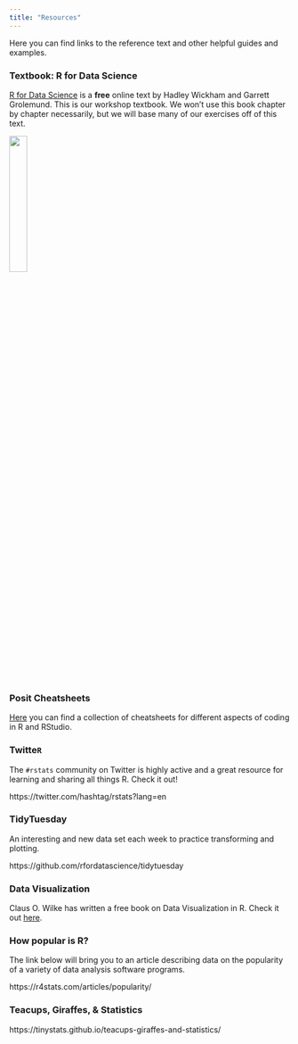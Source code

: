 ```yaml
---
title: "Resources"
---
```


Here you can find links to the reference text and other helpful guides and examples.

### Textbook: R for Data Science

[R for Data Science](https://r4ds.had.co.nz/) is a **free** online text by Hadley Wickham and Garrett Grolemund. This is our workshop textbook. We won't use this book chapter by chapter necessarily, but we will base many of our exercises off of this text.

[![](https://d33wubrfki0l68.cloudfront.net/b88ef926a004b0fce72b2526b0b5c4413666a4cb/24a30/cover.png){width=25%}](https://r4ds.had.co.nz/)

### Posit Cheatsheets

[Here](https://posit.co/resources/cheatsheets/) you can find a collection of cheatsheets for different aspects of coding in R and RStudio. 

### Twitte`R`

The `#rstats` community on Twitter is highly active and a great resource for learning and sharing all things R. Check it out!

https://twitter.com/hashtag/rstats?lang=en

### TidyTuesday
An interesting and new data set each week to practice transforming and plotting.

https://github.com/rfordatascience/tidytuesday


### Data Visualization

Claus O. Wilke has written a free book on Data Visualization in R. Check it out [here](https://clauswilke.com/dataviz/).


### How popular is R?

The link below will bring you to an article describing data on the popularity of a variety of data analysis software programs.

https://r4stats.com/articles/popularity/


### Teacups, Giraffes, & Statistics

https://tinystats.github.io/teacups-giraffes-and-statistics/

<!-- ### Other websites -->

<!-- All of the links below are sites built using R.  -->

<!-- * A book: https://smltar.com/ -->
<!-- * A blog: http://desiree.rbind.io/ -->
<!-- * A project site: https://www.tidymodels.org/ -->